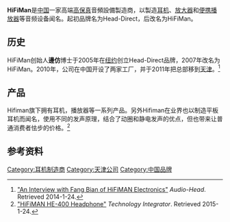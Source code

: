 {{Infobox company
| name             = HiFiMAN Electronics
| logo             = 
| former type      =
| type             = [[私人公司|私人公司]]
| traded_as        =
| industry         = [[高保真|高保真]]音頻設備
| fate             = 
| predecessor      = 
| successor        = 
| foundation       = 2005
| founder          = 邊仿博士
| defunct          = 
| location_city    = [[天津|天津]]
| location_country = {{CHN}}
| locations        = 
| area_served      = 全球
| key_people       = 
| products         = 高端[[耳机|耳机]]、[[放大器|放大器]]、[[可攜式媒體播放器|便携播放器]]
| revenue          = 
| operating_income = 
| net_income       = 
| assets           = 
| equity           = 
| num_employees    = 
| parent           = 
| divisions        = 
| subsid           = 
| homepage         = {{URL|http://hifiman.com/}}
}}
'''HiFiMan'''是[[中華人民共和國|中国]]一家高端[[高保真|高保真]]音頻設備製造商，以製造[[耳机|耳机]]、[[放大器|放大器]]和[[可攜式媒體播放器|便携播放器]]等音频设备闻名。起初品牌名为Head-Direct，后改名为HiFiMan。

==历史==
HiFiMan创始人'''邊仿'''博士于2005年在[[纽约|纽约]]创立Head-Direct品牌，2007年改名为HiFiMan。2010年，公司在中国开设了两家工厂，并于2011年把总部移到[[天津|天津]]。<ref>[http://audio-head.com/an-interview-with-fang-bian-of-hifiman-electronics/ "An Interview with Fang Bian of HiFiMAN Electronics"] {{Wayback|url=http://audio-head.com/an-interview-with-fang-bian-of-hifiman-electronics/ |date=20150208170453 }} ''Audio-Head''. Retrieved 2014-1-24.</ref>

==产品==
Hifiman旗下拥有耳机，播放器等一系列产品。另外Hifiman在业界也以制造平板耳机而闻名，使用不同的发声原理，结合了动圈和静电发声的优点，但也带来让普通消费者怯步的价格。<ref>[http://exciteawards.technologyintegrator.net/product/2012/HiFiMAN_HE_400_Headphone_-394.html "HiFiMAN HE-400 Headphone"] {{Wayback|url=http://exciteawards.technologyintegrator.net/product/2012/HiFiMAN_HE_400_Headphone_-394.html |date=20160304070725 }} ''Technology Integrator''. Retrieved 2015-1-24.</ref>

==参考资料==
{{reflist}}

[[Category:耳机制造商|Category:耳机制造商]]
[[Category:天津公司|Category:天津公司]]
[[Category:中国品牌|Category:中国品牌]]